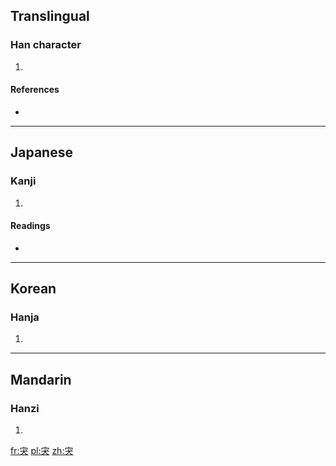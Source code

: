 ==Translingual==

===Han character===
{{Han char|rn=40|rad=宀|as=04|sn=7|four=|canj=十戈大 (JIK)}}

# {{defn|Han|sort=宀04}}

====References====
* {{Han ref|kx=0282.110|dkj=07077|dj=0554.060|hdz=20916.020|uh=5B8A|ud=23434}}

----

==Japanese==

===Kanji===
{{ja-kanji|grade=|rs=宀04}}

# {{defn|Japanese|sort=宀04}}

====Readings====
* {{ja-readings|on=[[とつ]] (totsu), [[か]] (ka)|kun=[[つうく]] (tsuuku)}}

----

==Korean==

===Hanja===
{{ko-hanja|hangeul=가|rv=ga|mr=ka}}

# {{defn|Korean|sort=宀04}}

----

==Mandarin==

===Hanzi===
{{cmn-hanzi|pin=[[tú]] ([[tu2]])|wg=t'u<sup>2</sup>}}

# {{defn|Mandarin|sort=宀04}}

[[fr:宊]]
[[pl:宊]]
[[zh:宊]]